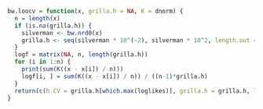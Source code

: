 ```r
bw.loocv = function(x, grilla.h = NA, K = dnorm) {
  n = length(x)
  if (is.na(grilla.h)) {
    silverman <- bw.nrd0(x) 
    grilla.h <- seq(silverman * 10^(-2), silverman * 10^2, length.out = 100)
  }
  logf = matrix(NA, n, length(grilla.h))
  for (i in 1:n) {
    print(sum(K((x - x[i]) / n)))
    logf[i, ] = sum(K((x - x[i]) / n)) / ((n-1)*grilla.h)
  }
  return(c(h.CV = grilla.h[which.max(loglikes)], grilla.h = grilla.h, loglikes = loglikes))
}
```
